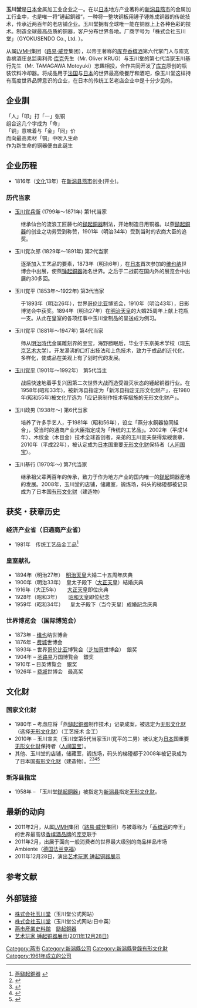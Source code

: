 {{Infobox Company
| company_name	= 株式会社玉川堂
| company_type	= 控股公司
| foundation	= 1816
| founder       = 玉川覚兵衛 (1799-1871) 第1代当家
| location	= [[日本|日本]][[新潟县|新潟县]][[燕市|燕市]]
| key_people	= 第7代当家(第7代掌门人) 玉川基行
| industry	= 零售
| parent	= 
| products	= [[日本|日本]]国[[无形文化财|无形文化财]] ‘[[锤起铜器|锤起铜器]]’ [[奢侈品|奢侈品]]
| revenue	=
| num_employees	= 
| homepage 	= http://gyokusendo.com
}}

'''玉川堂'''是[[日本|日本]]金属加工业企业之一。在以[[日本|日本]]地方产业著称的[[新潟县|新潟县]][[燕市|燕市]]的金属加工行业中，也是唯一将“锤起銅器“，一种将一整块铜板用锤子锤炼成铜器的传统技术，传承近两百年的老店铺企业。玉川堂拥有全球唯一能在铜器上上各种色彩的技术。制造全球最高品质的铜器，客户分布世界各地。厂商字号为「株式会社玉川堂」（GYOKUSENDO Co., Ltd. ）。

从属[[LVMH|LVMH]]集团（[[路易·威登|路易·威登]]集团），以帝王著称的[[库克|库克]][[香槟酒|香槟酒]]第六代掌门人与库克香槟酒庄总监奥利弗·[[库克|库克]]先生（Mr. Oliver KRUG）与玉川堂的第七代当家玉川基行先生（Mr. TAMAGAWA Motoyuki）志趣相投，合作共同开发了[[库克|库克]]原创的瓶装饮料冷却器。将成品用于[[法国|法国]]与[[日本|日本]]的世界最高级餐厅和酒吧，像玉川堂这样持有高度世界品牌意识的企业，在日本的传统工艺老店企业中是十分少见的。

== 企业訓 ==
「人」「叩」打「一」张铜<br>
组合这几个字成为「命」<br>
「铜」意味着与「金」「同」价<br>
而向最高素材「铜」中吹入生命<br>
作为新生命的铜器便由此诞生<br>

== 企业历程 ==
* 1816年（[[文化_(元号)|文化]]13年）在[[新潟县|新潟县]][[燕市|燕市]]创业(开业)。

=== 历代当家 ===
* [[玉川覚兵衛|玉川覚兵衛]] (1799年〜1871年)  第1代当家
:继承仙台的流浪工匠藤七的[[鎚起銅器|鎚起銅器]]制法，开始制造日用铜器。以燕[[鎚起銅器|鎚起銅器]]的创业之功劳受到称赞，1901年（明治34年）受到当时的农商大臣的追奖。
* 玉川覚次郎 (1829年〜1891年) 第2代当家
:逐渐加入工艺品的要素，1873年（明治6年），在[[日本|日本]]首次参加的[[维也纳|维也纳]]世博会中出展，使燕[[锤起銅器|锤起銅器]]驰名世界。之后于二战前在国内外的展览会中出展约30多回。
* 玉川覚平 (1853年〜1922年) 第3代当家
:于1893年（明治26年），世界[[哥伦比亚|哥伦比亚]]博览会，1910年（明治43年），日影博览会中获奖。1894年（明治27年）在[[明治天皇|明治天皇]]的大婚25周年上献上花瓶一支。从此在皇室的各项红事中玉川堂制品的呈送成为例习。
* 玉川覚平 (1881年〜1947年) 第4代当家
:师从[[明治時代|明治時代]]金属雕刻界的至宝，海野勝眠后，毕业于东京美术学校（现[[东京艺术大学|东京艺术大学]]）。开发湯沸的口打出技法和上色技术，致力于成品的近代化，多样化，使成品在美观上有了划时代的发展。
* [[玉川覚平_(5代目)|玉川覚平]] (1901年〜1992年)　第5代当主
:战后快速地着手复兴因第二次世界大战而造受毁灭状态的锤起铜器行业。在1958年(昭和33年)，被新泻县指定为「新泻县指定无形文化财产」，在1980年(昭和55年)被文化厅选为「应记录制作技术等措施的无形文化财产」。
* 玉川政男 (1938年〜) 第6代当家
:培养了许多手艺人，于1981年（昭和56年），设立「燕分水銅器協同組合」，受当时的通商产业大臣指定成为「传统的工艺品」。2002年（平成14年）、木纹金（木目金）技术全球首创者，亲弟的玉川宣夫获得紫綬褒章，2010年（平成22年），被认定成为[[日本|日本]]国重要[[无形文化财|无形文化财]]保持者（[[人间国宝|人间国宝]]）。
* 玉川基行 (1970年〜) 第7代当家
:继承祖父辈两百年的传承，致力于作为地方产业的国内唯一的[[鎚起|鎚起]]銅器産地的发展。2008年，玉川堂的店铺，储藏室，锻炼场，码头的梯磴都被记录成为了日本国[[有形文化财|有形文化财]]（建造物）

== 获奖・获章历史 ==
=== 经济产业省（旧通商产业省） ===
* 1981年　传统工艺品金工品<ref>[http://kougeihin.jp/crafts/introduction/metal/2922 燕鎚起銅器] {{webarchive|url=https://web.archive.org/web/20130506032801/http://kougeihin.jp/crafts/introduction/metal/2922 |date=2013-05-06 }}</ref>

=== 皇室献礼 ===
* 1894年（明治27年）　[[明治天皇|明治天皇]]大婚二十五周年庆典
* 1900年（明治33年）　皇太子殿下（[[大正天皇|大正天皇]]）結婚庆典
* 1916年（大正5年） 　 [[大正天皇|大正天皇]]即位庆典
* 1928年（昭和3年） 　 [[昭和天皇|昭和天皇]]即位纪念
* 1959年（昭和34年） 　皇太子殿下（当今天皇）成婚記念庆典

=== 世界博览会 （国际博览会）===
* 1873年 – [[维也|维也]]纳世博会
* 1876年 – [[费城|费城]]世博会
* 1893年 – 世界[[哥伦比亚|哥伦比亚]]博覧会（[[芝加哥|芝加哥]]世博会）　銀奖
* 1904年 – [[圣路易|圣路易]]万国博覧会　銀奖
* 1910年 – 日英博覧会　銀奖
* 1926年 – [[费城|费城]]世博会　最高奖

== 文化财 ==
=== 国家文化财 ===
* 1980年 – 考虑应将「燕[[鎚起銅器|鎚起銅器]]制作技术」记录成案，被选定为[[无形文化财|无形文化财]]（选择[[无形文化财|无形文化财]]）（工艺技术 金工）
* 2010年 – 玉川宣夫（玉川堂第5代当家玉川覚平的二男）被认定为[[日本|日本]]国重要[[无形文化财|无形文化财]]保持者（[[人间国宝|人间国宝]]）。
* 其他、玉川堂的店铺，储藏室，锻炼场，码头的梯磴都于2008年被记录成为了日本国[[有形文化财|有形文化财]]（建造物）。<ref>{{Cite web |url=https://kunishitei.bunka.go.jp/heritage/detail/101/00007205 |title=玉川堂雁木 |accessdate=2019-12-08 |archive-date=2019-12-06 |archive-url=https://web.archive.org/web/20191206124439/https://kunishitei.bunka.go.jp/heritage/detail/101/00007205 |dead-url=no }}</ref><ref>{{Cite web |url=https://kunishitei.bunka.go.jp/heritage/detail/101/00007204 |title=玉川堂鍛金場 |accessdate=2019-12-08 |archive-date=2019-12-06 |archive-url=https://web.archive.org/web/20191206124440/https://kunishitei.bunka.go.jp/heritage/detail/101/00007204 |dead-url=no }}</ref><ref>{{Cite web |url=https://kunishitei.bunka.go.jp/heritage/detail/101/00007202 |title=玉川堂店舗 |accessdate=2019-12-08 |archive-date=2019-12-06 |archive-url=https://web.archive.org/web/20191206124456/https://kunishitei.bunka.go.jp/heritage/detail/101/00007202 |dead-url=no }}</ref><ref>{{Cite web |url=https://kunishitei.bunka.go.jp/heritage/detail/101/00007203 |title=玉川堂土蔵 |accessdate=2019-12-08 |archive-date=2019-12-08 |archive-url=https://web.archive.org/web/20191208025355/https://kunishitei.bunka.go.jp/heritage/detail/101/00007203 |dead-url=no }}</ref>

=== 新泻县指定 ===
* 1958年 – 「玉川堂[[鎚起銅器|鎚起銅器]]」被指定为[[新潟县|新潟县]]指定[[无形文化财|无形文化财]]。

== 最新的动向 ==
* 2011年2月，从属[[LVMH|LVMH]]集团（[[路易·威登|路易·威登]]集团）与被尊称为「[[香槟酒|香槟酒]]的帝王」的世界最高级[[香槟酒|香槟酒]][[品牌|品牌]]的[[库克|库克]]联手
* 2011年2月，出展于面向一般消费者的世界最大级别的商品样品市场 Ambiente（[[德国|德国]][[法兰克福|法兰克福]]）
* 2011年12月28日，演出[http://v.pptv.com/show/2vOZF6tq1BILiafE.html  艺术玩家 锤起铜器展示]{{dead link|date=2018年3月 |bot=InternetArchiveBot |fix-attempted=yes }}

== 参考文献 ==
{{reflist}}

== 外部链接 ==
* [http://gyokusendo.com 株式会社玉川堂]（玉川堂公式网站）
* [https://web.archive.org/web/20130316064635/http://web.gyokusendo.com/ 株式会社玉川堂]（玉川堂公式网站:日中英）
* [https://web.archive.org/web/20070629045315/http://www.city.tsubame.niigata.jp/info/shiryou/ 燕市産業史料館]　[https://web.archive.org/web/20100919072237/http://www.city.tsubame.niigata.jp/info/shiryou/honkan_tuiki.html 鎚起銅器]
* [http://v.pptv.com/show/2vOZF6tq1BILiafE.html  艺术玩家 锤起铜器展示(2011年12月28日)]{{dead link|date=2018年3月 |bot=InternetArchiveBot |fix-attempted=yes }}

{{DEFAULTSORT:Gyokusendo}}
[[Category:燕市|Category:燕市]]
[[Category:新潟縣公司|Category:新潟縣公司]]
[[Category:新潟縣登錄有形文化財|Category:新潟縣登錄有形文化財]]
[[Category:1961年成立的公司|Category:1961年成立的公司]]